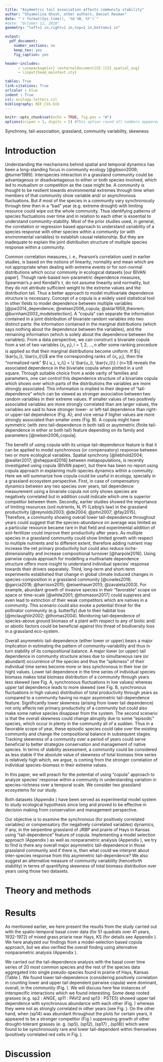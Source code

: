 ```yaml
---
title: "Asymmetric tail association affects community stability"
author: "Shyamolina Ghosh, other authors, Daniel Reuman"
date: "`r format(Sys.time(), '%d %B, %Y')`"
#date: "October 12, 2018"
geometry: "left=1 in,right=1 in,top=1 in,bottom=1 in"

output: 
  pdf_document:
    number_sections: no
    keep_tex: yes
    fig_caption: yes

header-includes:
      - \usepackage{xr} \externaldocument[SI-]{SI_spatial_avg}
      - \input{head_maintext.sty}

tables: True
link-citations: True
urlcolor : blue
indent : True
csl: ecology-letters.csl
bibliography: REF_CSS.bib
---
```


<!--***DAN: store alternative titles here, decide on one closer to the end
1) A complete description of synchrony and compensatory dynamics yields a better understanding of community stability
2) Asymmetric tail association, skewness and community stability
-->

```r
knitr::opts_chunk$set(echo = TRUE, fig.pos = "H")
options(scipen = 1, digits = 5) #This option round all numbers appeared in the inline r code upto 5th digit
```

<!--Abstract-->
\newpage

\noindent \textbf{ABSTRACT} 

<!--keywords-->
\textbf{\textit{Keywords:}} Synchrony, tail-association, grassland, community variability, skewness


\newpage

# Introduction\label{Intro}
<!--Q1 : Do syncronous/ compensatory pop. dynamics in communities commonly show asymmetric tail association?, 
Q2: If so, what are the consequences of these patterns for the stability of aggregated community properties?-->

<!--
NOTE: I need to rewrite the intro:
1. Don't say anything about copula (keep it for suppmat), but introduce the concept of tail association (see ERC paper)
2. Motivate Q2 with aphid/plankton paper
3. present logically how asymmetric tail association should influence skewness - can be considered as a new measure of community stability. Also states may be it's not significant on individual interaction level but could be significant on aggregate level.
-->


<!--grassland and earlier work : Here I deliberately exclude the ref. for environmental variable effect on species-->
Understanding the mechanisms behind spatial and temporal 
dynamics has been a long-standing focus in community ecology [@gibson2009; @turner1989].
Interspecies interaction in a grassland 
community could be advantageous or
disadvantageous to either or both species involved, 
which led to mutualism or competition
as the case might be. A community is thought to be resilient towards environmental extremes
through time when members of that community show variable and/ or asynchronous fluctuations. But if most of 
the species in a community vary synchronously through time then in a "bad"
year (e.g. extreme drought) with limiting resource could wipe out the whole community.
Thus identifying patterns of species fluctuations over time and in relation to 
each other is essential to understand community-stability. Most of the prior studies 
used, in general, the correlation or regression based approach to 
understand variability of a species response with other
species within a community (or with environmental variables) to establish causal
relationship. But they are inadequate to explain the joint distribution structure 
of multiple species response within a community.

<!--Limitation of usual approach and introduction of copula?-->
Common correlation measures, i. e., Pearson's correlation used in earlier studies, is based 
on the notions of linearity, normality and mean which are not appropriate when dealing 
with extreme events or for non-normal distributions which occur commonly in ecological
datasets [our BIVAN paper]. Though rank-based non-parametric dependence measures, Spearman's 
$\rho$ and Kendall's $\tau$, do not assume linearity and normality, but they do not attribute 
sufficient weight to the extreme values and the distribution tail. Thus a better approach to model
multivariate dependence structure is necessary. Concept of a copula is a widely used 
statistical tool in other fields to model dependence between 
multiple variables [@joe2014_dependence; @nelsen2006_copula; 
@sklar1959_theorem; @burnham2003_modelselection]. A "copula" can separate the 
information contained in a joint distribution of bivariate random variables 
into two distinct parts: the information contained in the marginal 
distributions (which says nothing about the dependence between the 
variables), and the remaining information (which is solely
about the dependence between the variables). From a data perspective, we can construct 
a bivariate copula from a set of two variables
$\{ x_i, y_i\}, i = 1, 2, \ldots , n$ after some ranking procedure is applied so that 
their marginal distributions become uniform. If $\{ \bar{u_i}, \bar{v_i}\}$ are the
corresponding ranks of $\{ x_i, y_i\}$, then the "normalized rank" 
$\{ u_i, v_i\} = \{ \bar{u_i}, \bar{v_i}\} / (n+1)$
reveals the associated dependence in the bivariate copula when plotted in a unit square. 
Through suitable choice from a wide varity of families and parameters, one can control 
this dependence structure of a bivariate copula which shows over which parts of the 
distributions the variables are more strongly associated. This information
is implied in their degree of "tail-dependence" which can be viewed as stronger 
association between two random variables in their extreme values. If smaller values of 
two positively associated variables are more strongly correlated than are larger values, 
the variables are said to have stronger lower- or left-tail dependence than right- or 
upper-tail dependence (Fig. \ref{fig_pedag_taildep}A); and vice versa if higher values are more strongly
associated than smaller ones (Fig. \ref{fig_pedag_taildep}B). A copula might have symmetric 
(with zero tail-dependence in both tail) or asymmetric (finite tail-dependence in either
or both tail) feature depending on its family and parameters [@nelsen2006_copula].

<!--\begin{tcolorbox}[width=\columnwidth,colback={blue!20},arc=0mm,colframe=blue!50!black,coltext=blue!50!black]
Significance
Write significance here.
\end{tcolorbox}-->  

<!--why copula (and tail-dep.) is important in ecology, specially on grassland? : 
1) direction of competetion
2) leibig's law
3) global climate change : ongoing invasion and sp. extinction : pollinators?
-->
The benefit of using copula with its unique tail-dependence feature is that it can be applied
to model synchronous (or compensatory) response between two or more ecological variables. 
Spatial synchrony [@liebhold2004; @walter2017; @sheppard2016] between 
metapopulations, is recently investigated using copula (BIVAN paper),
but there has been no report using copula approach in explaining 
multi-species dynamics within a commulity.
Here we will summarize how copula could be useful in ecology, specially in a grassland 
ecosystem perspective. First, in case of compensatory dynamics between any two species 
over years, tail dependence
measurement using a bivariate copula not only shows species are negatively correlated but 
in addition could indicate which one is superior competitor between them. Secondly, earlier 
studies showed the importance of limiting resources (soil nutrients, N, P)
(Leibig's law) in the grassland productivity [@reynolds2003; @de2004; @john2007; @fay2015]. 
Therefore, a community showing overall
lower tail-dependence throughout years could suggest that the species-abundance on average
was limited as a particular resource became rare in that field and experimental addition of 
soil-fertilizer could improve their productivity after years. As multiple species in a
grassland community could show limited growth
with respect to multiple nutrients and to different extent, therefore adding nutrient 
may increase the net primary productivity but could also reduce niche-dimensionality 
and increase compositional turnover [@harpole2016]. Using pairwise copula approach for
modelling a multivariate dependence structure offers more insight to understand
individual species' response towards their drivers separately. Third, long-term and short-term
experiments established that change in global climate induced changes in species-composition 
in a grassland community 
[@cowles2016; @garcia2018; @harrison2015; @eisenhauer2013; @zavaleta2003]. 
For example, abundant growth of invasive species in their "favorable" scope on
space or time-scale [@white2001; @thomason2017] could suppress
and even lead to extinction of their weak competitors which are natives in a community.
This scenario could also evoke a potential threat for the pollinator 
community (e.g. butterfly) due to their habitat loss [@mclaughlin2002; @thomas2004].
Monitoring tail-dependence of species-above ground biomass of 
a plant with respect to any of biotic and/ or abiotic factors could be beneficial
against this threat of biodiversity loss in a grassland eco-system. 

<!--community variability in view of skewness change?-->
Overall asymmetric tail-dependence (either lower or upper) bears a major implication
in estimating the pattern of community-variability and thus in turn stability of its 
compositional balance. A major lower (or upper) tail dependence in community structure arises 
due to simultaneous rare (or abundant) occurrence of the species and thus the "spikiness" of 
their individual time series become more or less synchronous in their low (or high) values.
Lower tail dependence in the time series of individual species biomass makes total biomass 
distribution of a community through years less skewed (see Fig. \ref{fig_pedag_skewness}A, synchronous 
fluctuations in low values) whereas upper tail dependence leads to more skewed 
(see Fig. \ref{fig_pedag_skewness}B, synchronous 
fluctuations in high values) distribution of total productivity through years
as compared to a community having no major asymmetric tail-dependence feature. 
Significantly lower skewness (arising from lower 
tail dependence) not only affects net primary productivity of a community 
but could also make some native species disappear from the system. The second scenario is 
that the overall skewness could change abruptly due to some "episodic" species, which occur 
in plenty in the community all of a sudden. Thus in a favorable scope of year, these episodic species
could take over the existing community and change the compositional balance in subsequent stages. 
Tracking skewness of a community over a period of years could serve
beneficial to better strategize conservation and management of native species. 
In terms of stability assessment, a community could be considered as less stable 
if the absolute value of skewness of total biomass time series is relatively high 
which, we argue, is coming from the stronger correlation of individual species-biomass
in their extreme values. <!-- am I right for this last sentence?-->

<!--Pedagogical figure for copula with asym. taildep.-->
\begin{figure}[!h]
\begin{center}
\includegraphics[width=12 cm]{./Results/pedagog_figs/LTUT_rho_0.8.pdf}
\caption{ Pedagogical figure showing asymmetric tail dependence between $500$ observations of 
two positively correlated variables $(u,v)$ with same Spearman correlation $\rho = 0.8$;
$(A)$ lower or left tail dependence indicates stronger association in extreme lower values, whereas $(B)$ upper 
or right tail dependence indicates stronger association in their extreme higher values.\label{fig_pedag_taildep}}
\end{center}
\end{figure}

<!--Pedagogical figure for skewness & taildep.-->
\begin{figure}[!h]
\begin{center}
\includegraphics[width=17cm]{./Results/pedagog_figs/pedagog_ts.pdf}
\caption{Pedagogical figure showing how skewness of total biomass distribution of a community 
is affected by extreme asymmetric tail-dependence (Appendix \ref{SI-extreme_taildep_mat}) in individual 
species biomass-distribution throughout years. Major lower tail dependence in 
a community makes its total biomass more negatively skewed $(A)$, whereas
major upper tail dependence in a community makes 
its total biomass more positively skewed $(B)$, compared to a
community which is generated via a resampling method (Appendix \ref{SI-skew_ncsurrog})
to have no tail-dependence but preserving pairwise Spearman correlation
between any two species' time series.\label{fig_pedag_skewness}}
\end{center}
\end{figure}

<!--Why choose jasper ridge and hays as study system?-->
In this paper, we will preach for the potential of using "copula" approach to analyze
species' response within a community in understanding variation in species-richness
over a temporal scale. We consider two grassland ecosystems for our study. 

<!--write about 2nd dataset : KNZ-->






Both datasets (Appendix \ref{SI-Data}) have been served as experimental model system to 
study ecological hypothesis since long and proved to be effective
in decision making from conservation and management perspective. 

<!-- what is our objective?-->
 Our objective is to examine the 
synchronous (for positively correlated variables)
or compensatory (for negatively correlated variables) dynamics, if any, in 
the serpentine grassland of JRBP and prairie of Hays in Kansas 
using "tail-dependence" feature of copula.
Implementing a model selection approach (Appendix \ref{SI-model_sel}) as well as nonparametric 
analysis (Appendix \ref{SI-nonparam}), we 
try to find is there any overall major asymmetric tail-dependence in those grassland community and
if there is, then what could we interpret about inter-species response from this
asymmetric tail-dependence? We also suggest an alternative measure of 
community variability (henceforth stability) in terms of quantifying skewness of 
total biomass distribution over years using those two datasets.

# Theory and methods \label{Methods} 

<!--NOTE: if you can, just separate theory and methods section.


1. For Q1:
      - introduce partial Spearman correlation to measure tail asymmetry corl - coru (need schematic diagram)
      - corl - coru in community context, count on L, U (+ve correlation only)
      - binomial and significance testing
2. For Q2:
      - skewness ratio in analogy with variance ratio
      - separate the contributions from tail association and usual correlation (Pearson) 
      - need schematic diagram to show the relation (this diagram will again help to interpret results for Q2)
-->


# Results\label{Results}

<!--
For Q1: plot with hays and knz corl-coru (2 panels a,b)
For Q2: multipanel plot with figs:
            - same schematic diagram as of method section but now with corresponding numerical value
            - histogram for hays and knz
-->


As mentioned earlier, we here present the results from the study carried out with the
spatio-temporal basal cover data (for 51 quadrats over 41 years, 1932-1972)
of mixed grass priarie near Hays, KS (for details see
Appendix \ref{SI-Data}). We here analyzed
our findings from a model-selection based 
copula approach, but we also verified the overall finding using
alternative nonparametric analysis (Appendix \ref{SI-compare_methods}).

<!--Results from Hays-->
We carried out the tail-dependence analysis with the basal cover time series of
20 most common species and the rest of the species data aggregated into single pseudo-species
found in prairie of Hays, Kansas (Table \ref{SI-tab_spinfo_hays}). We
found lower tail-dependence (considering positively correlation in
counting lower and upper tail dependent pairwise copula) were dominant, overall, in 
the community (Fig. \ref{fig_LTmUT_spaceavg_hays}). We will discuss here few instances 
of interspecific interactions which 
we found interesting. Some deep rooted grasses (e.g. sp2 : ANGE, 
sp11 : PAVI2 and sp13 : PSTE5) showed upper tail dependence with synchronous abundance
with each other (Fig. \ref{fig_LTmUT_spaceavg_hays}) 
whereas they were not as strongly 
correlated in other years 
(see Fig. \ref{SI-fig_hays_spaceavg_dryseasoned_grass_UTdep}). 
On the other hand, when \textit{Schizachyrium scoparium} (sp14) was abundant throughout 
the plots for certain years, it appeared to be a stronger competitor 
(Fig \ref{SI-fig_hays_spaceavg_SCSC_interactions}) suppressing growth of 
other drought-tolerant grasses (e. g. \textit{Bouteloua gracilis} (sp5), 
\textit{Paronychia jamesii} (sp12), 
\textit{Sporobolus asper} (sp17) , \textit{Sporobolus cryptandrus} (sp18)) which
were found to be synchronously rare and lower tail-dependent within themselves (positively 
correlated red cells in Fig. \ref{fig_LTmUT_spaceavg_hays}).

<!--Results from skewness as a measure of community variability-->

<!--Need to modify the following results-->

<!--Major lower tail dependence than upper, as observed in interspecific interactions 
in both grassland communities (Figs. \ref{fig_LTmUT_spaceavg_jrg}-\ref{fig_LTmUT_spaceavg_hays},
$nL>NU$) could play a significant contributors in predicting their stabilities. Via skewness 
measurement of total productivity through out the study period, one can assess an alternate measure 
of community-variability. Following the idea as we introduced in the earlier section, 
for each of the 36 years (1983-2018), we computed total percent cover
(averaged throughout the plots) of the species in Jasper Ridge.
We measured skewness of this aggregated percent cover time-series and compared against 
skewnesses of $10000$ "Normal" surrogate time-series which were meant to have no tail-dependence
but same pairwise Spearman correlation between species (for details see Appendix \ref{SI-skew_ncsurrog}).
We repeated this procedure for five different combination of species (see Fig. \ref{SI-fig_jrg_spaceavg_skewness})
in JRBP: considering total percent cover timeseries from (i) only 23 common sp., (ii) 23 common sp. and 
rest aggregated into one pseudo sp., 
(iii) 34 common and intermediate sp., (iv) 34 common and intermediate sp. along with the rest aggregated into 
one pseudo sp., (v) all sp. including the rare ones (for classification of species 
categories see Appendix \ref{SI-Data}, Fig. \ref{SI-fig_spaceavg_timeseries}). As a community with major lower tail dependence, JRBP was 
expected to show significantly lower skewness than symmetric "Normal" surrogates. We found the expected results with 
all five combinations. Similar results with significant lower skewness
because of dominant lower tail-dependence in the comminity was observed with Hays datasets (Fig. 
\ref{SI-fig_hays_spaceavg_skewness}). As skewness is related to the "spikiness" of the time-series
concerned, significantly lower skewness than its "Normal" analog scale means the community could have 
a potential threat for some of its native species which could crash simultaneously below a threshold. -->

\begin{figure*}[!h]
\begin{center}
\textbf{ \hspace{-7 cm} (A) \hspace{7 cm} (B)}\\
\includegraphics[width=8.2cm]{./Results/hays_results/corstat_hays_spaceavg_results/Corl-Coru_ub_0.5.pdf}
\includegraphics[width=8.2cm]{./Results/knz_results/corstat_knz_spaceavg_results/Corl-Coru_ub_0.5.pdf} 
\caption{Measure of tail-asymmetry for most common plant species along with 
other species merged into a pseudo species (Tables \ref{SI-tab_spinfo_hays}, \ref{SI-tab_spinfo_knz}) 
found in (A) Hays and (B) Konza priarie, 
details were discussed in \nameref{Results}. 
nL and nU are the count of cells (considered for positive correlation only)
with positive and negative tail-asymmetry  
values; 
nL$>$nU (majority of red cells) indicates major lower tail association
in sp-sp interaction matrix.
Yellow cells indicate independent relationship. For initially negatively correlated 
cells (indicated by green dots), we measured the tail asymmetry by taking negative of the 
timeseries of species shown in column, so the sign (or color) of the cells do not matter but 
the absolute values. Cross sign in the cells indicate the inter-specific tal-asymmetry is not 
significant (95\% CI) when considered individually, but on an aggregate level 
pose significant contribution. (for details see text).\label{fig_CorlmCoru_spaceavg_hays}}
\end{center}
\end{figure*}


# Discussion



### \textbf{For Data and Methods, see Appendix \ref{SI-Data} and \ref{SI-Methods} in Supporting material, respectively.}




\clearpage
\setlength{\parindent}{-0.2in}
\setlength{\leftskip}{0.2in}
\setlength{\parskip}{1pt}
\noindent









